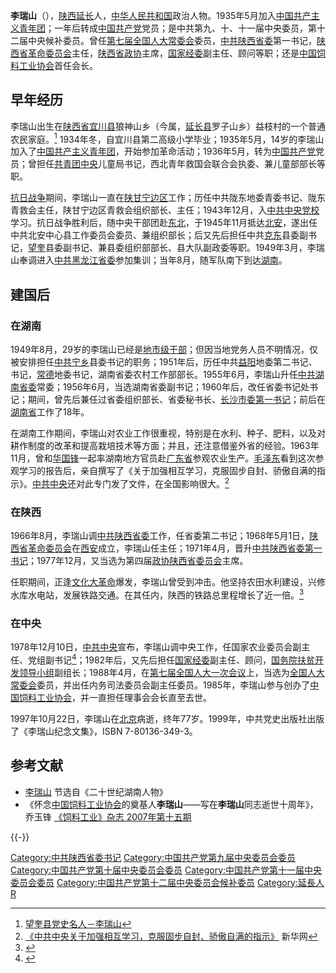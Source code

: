 {{Infobox_officeholder
| name = 李瑞山
| image name =
| width = 230px
| now = [[中共陕西省委|中共陕西省委第一书记]]
| period = 1971年3月－1978年12月
| now2 = [[陕西省|陕西省]][[革命委员会|革命委员会主任]]
| period2 = 1968年1月－1978年12月
| now3 = [[中国饲料工业协会|中国饲料工业协会]][[会长|会长]]
| period3 = 1985年5月－1997年10月
| Sex = 男
| different name = 
| party = {{Cpc|22px}}
| Native place = [[陕西|陕西]][[延长|延长]]
| nationality = {{PRC}} 
| date of birth = 1920年11月20日
| place of birth = {{ROC-1912}}[[陕西省|陕西省]][[宜川县|宜川县]]
| date of death =  {{death date and age|1997|10|22|1920|11|20}}
| place of death = {{CHN}}[[北京市|北京市]]
| spouse = 
| relatives = 
| educate = 
| past =
*<span style="color: blue;">中共湖南省委副书记<br>（1956年－1960年）</span>
*<span style="color: blue;">中共湖南省委书记处书记<br>（1960年－1966年）</span>
*<span style="color: blue;">中共陕西省委第二书记<br>（1966年8月－1967年11月）</span>
*<span style="color: blue;">陕西省革命委员会主任<br>（1968年1月－1978年12月）</span>
*<span style="color: blue;">中共中央委员会委员<br>（1969年9月－1982年9月）</span>
*<span style="color: blue;">中共陕西省革命委员会党的核心领导小组组长<br>（1970年3月－1971年3月）</span>
*<span style="color: blue;">中共陕西省委第一书记<br>（1971年3月－1978年12月）</span>
*<span style="color: blue;">陕西省政协主席<br>（1977年12月－1978年12月）</span>
*<span style="color: blue;">国家农委副主任<br>（1979年2月－1982年5月）</span>
*<span style="color: blue;">国家经委副主任<br>（1982年5月－1985年6月）</span>
*<span style="color: blue;">中共中央委员会候补委员<br>（1982年9月－1987年11月）</span>
*<span style="color: blue;">中国饲料工业协会会长<br>（1985年5月－1997年10月）</span>
*<span style="color: blue;">国家经委顾问<br>（1985年6月－1988年4月）</span>
*<span style="color: blue;">第七届全国人大常委会委员<br>（1988年4月－1993年3月）</span>
| work =
}}
'''李瑞山'''（{{bd|1920年|11月20日|1997年|10月22日|catIdx=L李}}），[[陕西|陕西]][[延长|延长]]人，[[中华人民共和国|中华人民共和国]]政治人物。1935年5月加入[[中国共产主义青年团|中国共产主义青年团]]；一年后转成[[中国共产党|中国共产党]]党员；是中共第九、十、十一届中央委员，第十二届中央候补委员。曾任[[第七届全国人大常委会|第七届全国人大常委会]]委员，[[中共陕西省委|中共陕西省委]]第一书记，[[陕西省|陕西省]][[革命委员会|革命委员会]]主任，[[陕西省政协|陕西省政协]]主席，[[国家经委|国家经委]]副主任、顾问等职；还是[[中国饲料工业协会|中国饲料工业协会]]首任会长。

==早年经历==
李瑞山出生在[[陕西省|陕西省]][[宜川县|宜川县]]狼神山乡（今属，[[延长县|延长县]]罗子山乡）益枝村的一个普通农民家庭。<ref>[http://ds.hlwangkui.gov.cn/show_news.asp?id=2576&title=%CD%FB%BF%FC%CF%D8%B5%B3%CA%B7%C3%FB%C8%CB%20%20%C0%EE%C8%F0%C9%BD 望奎县党史名人－李瑞山]{{dead link|date=2018年1月 |bot=InternetArchiveBot |fix-attempted=yes }}</ref> 1934年冬，自宜川县第二高级小学毕业；1935年5月，14岁的李瑞山加入了[[中国共产主义青年团|中国共产主义青年团]]，开始参加革命活动；1936年5月，转为[[中国共产党|中国共产党]]党员；曾担任[[共青团中央|共青团中央]]儿童局书记，西北青年救国会联合会执委、兼儿童部部长等职。

[[抗日战争|抗日战争]]期间，李瑞山一直在[[陕甘宁边区|陕甘宁边区]]工作；历任中共陇东地委青委书记、陇东青救会主任，陕甘宁边区青救会组织部长、主任；1943年12月，入[[中共中央党校|中共中央党校]]学习。抗日战争胜利后，随中央干部团赴[[中国东北地区|东北]]，于1945年11月抵达[[北安|北安]]，遂出任中共北安中心县工作委员会委员、兼组织部长；后又先后担任中共[[克东|克东]]县委副书记，[[望奎|望奎]]县委副书记、兼县委组织部部长、县大队副政委等职。1949年3月，李瑞山奉调进入[[中共黑龙江省委|中共黑龙江省委]]参加集训；当年8月，随军队南下到达[[湖南|湖南]]。

==建国后==
===在湖南===
1949年8月，29岁的李瑞山已经是[[干部#中華人民共和國幹部级别|地市级干部]]；但因当地党务人员不明情况，仅被安排担任[[中共|中共]][[宁乡|宁乡]]县委书记的职务；1951年后，历任中共[[益阳|益阳]]地委第二书记、书记，[[常德|常德]]地委书记，湖南省委农村工作部部长。1955年6月，李瑞山升任[[中共湖南省委|中共湖南省委]]常委；1956年6月，当选湖南省委副书记；1960年后，改任省委书记处书记；期间，曾先后兼任过省委组织部长、省委秘书长、[[长沙|长沙]][[市委书记|市委第一书记]]；前后在[[湖南省|湖南省]]工作了18年。

在湖南工作期间，李瑞山对农业工作很重视，特别是在水利、种子、肥料，以及对耕作制度的改革和提高栽培技术等方面；并且，还注意借鉴外省的经验。1963年11月，曾和[[华国锋|华国锋]]一起率湖南地方官员赴[[广东省|广东省]]参观农业生产。[[毛泽东|毛泽东]]看到这次参观学习的报告后，亲自撰写了《关于加强相互学习，克服固步自封、骄傲自满的指示》。[[中共中央|中共中央]]还对此专门发了文件，在全国影响很大。<ref>[http://news.xinhuanet.com/ziliao/2005-01/27/content_2514254.htm 《中共中央关于加强相互学习，克服固步自封、骄傲自满的指示》] {{Wayback|url=http://news.xinhuanet.com/ziliao/2005-01/27/content_2514254.htm |date=20160201001936 }} 新华网</ref>

===在陕西===
1966年8月，李瑞山调[[中共陕西省委|中共陕西省委]]工作，任省委第二书记；1968年5月1日，[[陕西省|陕西省]][[革命委员会|革命委员会]]在[[西安|西安]]成立，李瑞山任主任；1971年4月，晋升[[中共|中共]][[陕西|陕西]][[省委书记|省委第一书记]]；1977年12月，又当选为第四届[[政协陕西省委员会|政协陕西省委员会]]主席。

任职期间，正逢[[文化大革命|文化大革命]]爆发，李瑞山曾受到冲击。他坚持农田水利建设，兴修水库水电站，发展铁路交通。在其任内，陕西的铁路总里程增长了近一倍。<ref>{{Cite web |url=http://www.zt360.cn/jgzyjl/ljjl/ssqdwsj/2012/06/12/13355716031.html |title=历任陕西省委书记－李瑞山 |access-date=2013-01-20 |archive-date=2015-09-30 |archive-url=https://web.archive.org/web/20150930071417/http://www.zt360.cn/jgzyjl/ljjl/ssqdwsj/2012/06/12/13355716031.html |dead-url=no }}</ref>

===在中央===
1978年12月10日，[[中共中央|中共中央]]宣布，李瑞山调中央工作，任国家农业委员会副主任、党组副书记<ref>{{Cite web |url=http://news.hsw.cn/2008-05/06/content_6947297.htm |title=改革开放30年之陕西记忆 1978年：架子车引争议 |access-date=2013-01-20 |archive-date=2019-08-13 |archive-url=https://web.archive.org/web/20190813104954/http://news.hsw.cn/2008-05/06/content_6947297.htm |dead-url=no }}</ref>；1982年后，又先后担任[[国家经委|国家经委]]副主任、顾问，[[国务院扶贫开发领导小组|国务院扶贫开发领导小组]]副组长；1988年4月，在[[第七届全国人民代表大会#第一次会议|第七届全国人大一次会议]]上，当选为[[第七届全国人大常委会|全国人大常委会]]委员，并出任内务司法委员会副主任委员。1985年，李瑞山参与创办了[[中国饲料工业协会|中国饲料工业协会]]，并一直担任理事会会长直至去世。

1997年10月22日，李瑞山在[[北京|北京]]病逝，终年77岁。1999年，中共党史出版社出版了《李瑞山纪念文集》，ISBN 7-80136-349-3。

==参考文献==
<references />
*[https://web.archive.org/web/20051124212847/http://www.library.hn.cn/difangwx/hxrw/xdrw/sbjld/liruishan.htm 李瑞山] 节选自《二十世纪湖南人物》
*《怀念[[中国饲料工业协会|中国饲料工业协会]]的奠基人'''李瑞山'''——写在'''李瑞山'''同志逝世十周年》，乔玉锋 [http://www.cnki.com.cn/Journal/D-D5-FEED-2007-15.htm 《饲料工业》杂志 2007年第十五期] {{Wayback|url=http://www.cnki.com.cn/Journal/D-D5-FEED-2007-15.htm |date=20190811014712 }}

{{-}}
{{start box}}
{{s-ppo}}
{{s-before|[[霍士廉|霍士廉]]}}
{{s-title|[[中国共产党陕西省委员会|中国共产党陕西省委员会]][[省委书记|第一书记]]| 1971年3月－1978年12月}}
{{s-after|[[王任重|王任重]]}}
{{s-gov}}
{{s-new|reason=新设机构<br><small>前一位相同頭銜：[[李启明|李启明]]</small>}}
{{s-title|[[陕西省|陕西省]][[革命委员会|革命委员会]][[陕西省省长列表|主任]]| 1968年5月－1978年12月}}
{{s-after|[[王任重|王任重]]}}
{{s-off}}
{{s-new|reason=新设机构}}
{{s-title|[[中国饲料工业协会|中国饲料工业协会]]会长| 1985年－1997年}}
{{s-after|[[白美清|白美清]]}}
{{s-vacant|<small>文革期间，机构撤销</small>|last=[[赵守一|赵守一]]}}
{{s-title|[[中国人民政治协商会议陕西省委员会|政协陕西省委员会主席]]| 1977年12月－1979年12月}}
{{s-after|[[吕剑人|吕剑人]]}}
{{end box}}
{{中华人民共和国陕西省正职领导人}}
{{陕西行政长官|PRC}}
{{DEFAULTSORT:Li李}}
[[Category:中共陕西省委书记|Category:中共陕西省委书记]]
[[Category:中国共产党第九届中央委员会委员|Category:中国共产党第九届中央委员会委员]]
[[Category:中国共产党第十届中央委员会委员|Category:中国共产党第十届中央委员会委员]]
[[Category:中国共产党第十一届中央委员会委员|Category:中国共产党第十一届中央委员会委员]]
[[Category:中国共产党第十二届中央委员会候补委员|Category:中国共产党第十二届中央委员会候补委员]]
[[Category:延長人|Category:延長人]]
[[Category:李姓|R]]